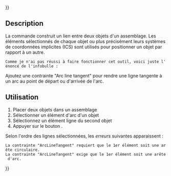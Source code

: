 {{UnfinishedDocu{{#translation:}}}}
<languages/>

{{Docnav/fr
|[[Assembly3_ConstraintLineVertical/fr|Contrainte ligne verticale]]
|[[Assembly3_ConstraintSketchPlane/fr|Plan esquisse]]
|[[Assembly3_Workbench/fr|Assembly3]]
|IconL=Assembly_ConstraintLineVertical.svg
|IconR=Assembly_ConstraintSketchPlane.svg
|IconC=Assembly3_workbench_icon.svg
}}

{{GuiCommand/fr
|Name=Assembly3 ConstraintArcLineTangent
|Name/fr=Assembly3 Contrainte tangence arc ligne
|Icon=Assembly_ConstraintArcLineTangent.svg
|Workbenches=[[Assembly3_Workbench/fr|Assembly3]]
}}

== Description ==

La commande {{Button|[[Image:Assembly_ConstraintArcLineTangent.svg|16px]] [[Assembly3_ConstraintArcLineTangent/fr|Arc line tangent]]}} construit un lien entre deux objets d'un assemblage. Les éléments sélectionnés de chaque objet ou plus précisément leurs systèmes de coordonnées implicites (ICS) sont utilisés pour positionner un objet par rapport à un autre.

 Comme je n'ai pas réussi à faire fonctionner cet outil, voici juste l'énoncé de l'infobulle : 
Ajoutez une contrainte "Arc line tangent" pour rendre une ligne tangente à un arc au point de départ ou d'arrivée de l'arc.

== Utilisation ==

# Placer deux objets dans un assemblage
# Sélectionner un élément d'arc d'un objet
# Sélectionnez un élément ligne du second objet
# Appuyer sur le bouton {{Button|[[Image:Assembly_ConstraintArcLineTangent.svg|16px]] [[Assembly3_ConstraintArcLineTangent/fr|Arc line tangent]]}}.


Selon l'ordre des lignes sélectionnées, les ''erreurs'' suivantes apparaissent :
 La contrainte "ArcLineTangent" requiert que le 1er élément soit une arête circulaire.
 La contrainte "ArcLineTangent" exige que le 1er élément soit une arête d'arc.


{{Docnav/fr
|[[Assembly3_ConstraintLineVertical/fr|Contrainte ligne verticale]]
|[[Assembly3_ConstraintSketchPlane/fr|Plan esquisse]]
|[[Assembly3_Workbench/fr|Assembly3]]
|IconL=Assembly_ConstraintLineVertical.svg
|IconR=Assembly_ConstraintSketchPlane.svg
|IconC=Assembly3_workbench_icon.svg
}}

{{Userdocnavi{{#translation:}}}}